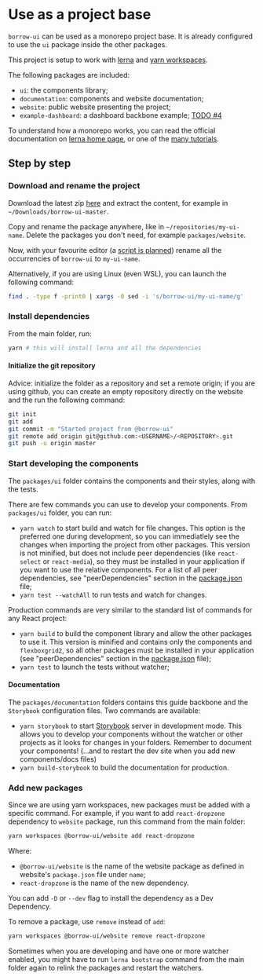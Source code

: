 
<Meta title="Getting Started/Installation/Use as a project base" />

# Use as a project base

`borrow-ui` can be used as a monorepo project base. It is already configured to
use the `ui` package inside the other packages.

This project is setup to work with [lerna](https://github.com/lerna/lerna)
and [yarn workspaces](https://yarnpkg.com/features/workspaces).

The following packages are included:

- `ui`: the components library;
- `documentation`: components and website documentation;
- `website`: public website presenting the project;
- `example-dashboard`: a dashboard backbone example; [TODO #4](https://github.com/borrow-ui/borrow-ui/issues/4)

To understand how a monorepo works, you can read the official documentation on
[lerna home page](https://github.com/lerna/lerna),
or one of the [many tutorials](https://www.google.com/search?q=lerna+yarn+workspaces).

## Step by step

### Download and rename the project

Download the latest zip [here](https://github.com/borrow-ui/borrow-ui/archive/master.zip)
and extract the content, for example in `~/Downloads/borrow-ui-master`.

Copy and rename the package anywhere, like in `~/repositories/my-ui-name`.
Delete the packages you don't need, for example `packages/website`.

Now, with your favourite editor (a [script is planned](https://github.com/borrow-ui/borrow-ui/issues/5))
rename all the occurrencies of `borrow-ui` to `my-ui-name`.

Alternatively, if you are using Linux (even WSL), you can launch the following command:

```bash
find . -type f -print0 | xargs -0 sed -i 's/borrow-ui/my-ui-name/g'
```

### Install dependencies

From the main folder, run:

```bash
yarn # this will install lerna and all the dependencies
```

#### Initialize the git repository

Advice: initialize the folder as a repository and set a remote origin; if you are using github, you
can create an empty repository directly on the website and the run the following command:

```bash
git init
git add
git commit -m "Started project from @borrow-ui"
git remote add origin git@github.com:<USERNAME>/<REPOSITORY>.git
git push -u origin master
```

### Start developing the components

The `packages/ui` folder contains the components and their styles, along with the tests.

There are few commands you can use to develop your components. From `packages/ui` folder, you can run:

- `yarn watch` to start build and watch for file changes. This option is the preferred one during development,
  so you can immediatlely see the changes when importing the project from other packages. This version is not minified,
  but does not include peer dependencies (like `react-select` or `react-media`), so they must be installed in your
  application if you want to use the relative components. For a list of all peer dependencies,
  see "peerDependencies" section in the [package.json](https://github.com/borrow-ui/borrow-ui/blob/master/packages/ui/package.json) file;
- `yarn test --watchAll` to run tests and watch for changes.

Production commands are very similar to the standard list of commands for any React project:

- `yarn build` to build the component library and allow the other packages to use it.
  This version is minified and contains only the components and `flexboxgrid2`, so all other packages
  must be installed in your application
  (see "peerDependencies" section in the [package.json](https://github.com/borrow-ui/borrow-ui/blob/master/packages/ui/package.json) file);
- `yarn test` to launch the tests without watcher;

#### Documentation

The `packages/documentation` folders contains this guide backbone and the `Storybook` configuration files.
Two commands are available:

- `yarn storybook` to start [Storybook](https://storybook.js.org/) server in development mode.
  This allows you to develop your components without the watcher or other projects as it looks for changes
  in your folders. Remember to document your components! (...and to restart the dev site when you add new components/docs files)
- `yarn build-storybook` to build the documentation for production.

### Add new packages

Since we are using yarn workspaces, new packages must be added with a specific command.
For example, if you want to add `react-dropzone` dependency to `website` package, run this command from the main folder:

```bash
yarn workspaces @borrow-ui/website add react-dropzone
```

Where:

- `@borrow-ui/website` is the name of the website package as defined in website's `package.json` file under `name`;
- `react-dropzone` is the name of the new dependency.

You can add `-D` or `--dev` flag to install the dependency as a Dev Dependency.

To remove a package, use `remove` instead of `add`:

```bash
yarn workspaces @borrow-ui/website remove react-dropzone
```

Sometimes when you are developing and have one or more watcher enabled, you might have to run
`lerna bootstrap` command from the main folder again to relink the packages and restart the watchers.
